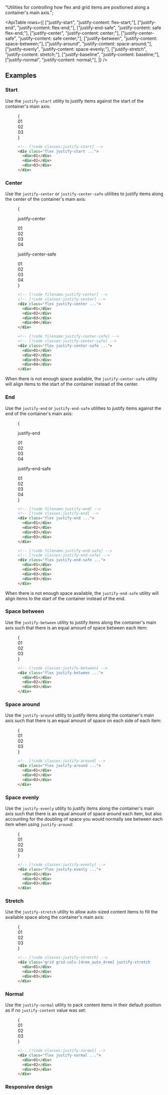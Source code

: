 
  "Utilities for controlling how flex and grid items are positioned along a container's main axis.";

<ApiTable
  rows={[
    ["justify-start", "justify-content: flex-start;"],
    ["justify-end", "justify-content: flex-end;"],
    ["justify-end-safe", "justify-content: safe flex-end;"],
    ["justify-center", "justify-content: center;"],
    ["justify-center-safe", "justify-content: safe center;"],
    ["justify-between", "justify-content: space-between;"],
    ["justify-around", "justify-content: space-around;"],
    ["justify-evenly", "justify-content: space-evenly;"],
    ["justify-stretch", "justify-content: stretch;"],
    ["justify-baseline", "justify-content: baseline;"],
    ["justify-normal", "justify-content: normal;"],
  ]}
/>

## Examples

### Start

Use the `justify-start` utility to justify items against the start of the container's main axis:

<Figure>

<Example>
  {
    <div className="grid grid-cols-1">
      <Stripes border className="col-start-1 row-start-1 rounded-lg" />
      <div className="col-start-1 row-start-1 flex justify-start space-x-4 rounded-lg font-mono text-sm leading-6 font-bold text-white">
        <div className="flex size-14 shrink-0 items-center justify-center rounded-lg bg-fuchsia-500">01</div>
        <div className="flex size-14 shrink-0 items-center justify-center rounded-lg bg-fuchsia-500">02</div>
        <div className="flex size-14 shrink-0 items-center justify-center rounded-lg bg-fuchsia-500">03</div>
      </div>
    </div>
  }
</Example>

```html
<!-- [!code classes:justify-start] -->
<div class="flex justify-start ...">
  <div>01</div>
  <div>02</div>
  <div>03</div>
</div>
```

</Figure>

### Center

Use the `justify-center` or `justify-center-safe` utilities to justify items along the center of the container's main axis:

<Figure hint="Resize the container to see the alignment behavior">

<Example resizable>
  {
    <div className="grid grid-cols-1 gap-8">
      <div>
        <p className="text-center font-mono text-xs font-medium text-gray-500 dark:text-gray-400">justify-center</p>
        <div className="mt-4 grid grid-cols-1">
          <Stripes border className="col-start-1 row-start-1 rounded-lg" />
          <div className="col-start-1 row-start-1 flex justify-center space-x-4 overflow-hidden rounded-lg font-mono text-sm leading-6 font-bold text-white">
            <div className="flex size-14 shrink-0 items-center justify-center rounded-lg bg-blue-500">01</div>
            <div className="flex size-14 shrink-0 items-center justify-center rounded-lg bg-blue-500">02</div>
            <div className="flex size-14 shrink-0 items-center justify-center rounded-lg bg-blue-500">03</div>
            <div className="flex size-14 shrink-0 items-center justify-center rounded-lg bg-blue-500">04</div>
          </div>
        </div>
      </div>
      <div>
        <p className="text-center font-mono text-xs font-medium text-gray-500 dark:text-gray-400">
          justify-center-safe
        </p>
        <div className="mt-4 grid grid-cols-1">
          <Stripes border className="col-start-1 row-start-1 rounded-lg" />
          <div className="col-start-1 row-start-1 flex justify-center-safe space-x-4 overflow-hidden rounded-lg font-mono text-sm leading-6 font-bold text-white">
            <div className="flex size-14 shrink-0 items-center justify-center rounded-lg bg-indigo-500">01</div>
            <div className="flex size-14 shrink-0 items-center justify-center rounded-lg bg-indigo-500">02</div>
            <div className="flex size-14 shrink-0 items-center justify-center rounded-lg bg-indigo-500">03</div>
            <div className="flex size-14 shrink-0 items-center justify-center rounded-lg bg-indigo-500">04</div>
          </div>
        </div>
      </div>
    </div>
  }
</Example>

<CodeExampleStack>

```html
<!-- [!code filename:justify-center] -->
<!-- [!code classes:justify-center] -->
<div class="flex justify-center ...">
  <div>01</div>
  <div>02</div>
  <div>03</div>
  <div>04</div>
</div>
```

```html
<!-- [!code filename:justify-center-safe] -->
<!-- [!code classes:justify-center-safe] -->
<div class="flex justify-center-safe ...">
  <div>01</div>
  <div>02</div>
  <div>03</div>
  <div>04</div>
</div>
```

</CodeExampleStack>

</Figure>

When there is not enough space available, the `justify-center-safe` utility will align items to the start of the container instead of the center.

### End

Use the `justify-end` or `justify-end-safe` utilities to justify items against the end of the container's main axis:

<Figure hint="Resize the container to see the alignment behavior">

<Example resizable>
  {
    <div className="grid grid-cols-1 gap-8">
      <div>
        <p className="text-center font-mono text-xs font-medium text-gray-500 dark:text-gray-400">justify-end</p>
        <div className="mt-4 grid grid-cols-1">
          <Stripes border className="col-start-1 row-start-1 rounded-lg" />
          <div className="col-start-1 row-start-1 flex justify-end space-x-4 overflow-hidden rounded-lg font-mono text-sm leading-6 font-bold text-white">
            <div className="flex size-14 shrink-0 items-center justify-center rounded-lg bg-pink-500">01</div>
            <div className="flex size-14 shrink-0 items-center justify-center rounded-lg bg-pink-500">02</div>
            <div className="flex size-14 shrink-0 items-center justify-center rounded-lg bg-pink-500">03</div>
            <div className="flex size-14 shrink-0 items-center justify-center rounded-lg bg-pink-500">04</div>
          </div>
        </div>
      </div>
      <div>
        <p className="text-center font-mono text-xs font-medium text-gray-500 dark:text-gray-400">justify-end-safe</p>
        <div className="mt-4 grid grid-cols-1">
          <Stripes border className="col-start-1 row-start-1 rounded-lg" />
          <div className="col-start-1 row-start-1 flex justify-end-safe space-x-4 overflow-hidden rounded-lg font-mono text-sm leading-6 font-bold text-white">
            <div className="flex size-14 shrink-0 items-center justify-center rounded-lg bg-fuchsia-500">01</div>
            <div className="flex size-14 shrink-0 items-center justify-center rounded-lg bg-fuchsia-500">02</div>
            <div className="flex size-14 shrink-0 items-center justify-center rounded-lg bg-fuchsia-500">03</div>
            <div className="flex size-14 shrink-0 items-center justify-center rounded-lg bg-fuchsia-500">04</div>
          </div>
        </div>
      </div>
    </div>
  }
</Example>

<CodeExampleStack>

```html
<!-- [!code filename:justify-end] -->
<!-- [!code classes:justify-end] -->
<div class="flex justify-end ...">
  <div>01</div>
  <div>02</div>
  <div>03</div>
  <div>03</div>
</div>
```

```html
<!-- [!code filename:justify-end-safe] -->
<!-- [!code classes:justify-end-safe] -->
<div class="flex justify-end-safe ...">
  <div>01</div>
  <div>02</div>
  <div>03</div>
  <div>03</div>
</div>
```

</CodeExampleStack>

</Figure>

When there is not enough space available, the `justify-end-safe` utility will align items to the start of the container instead of the end.

### Space between

Use the `justify-between` utility to justify items along the container's main axis such that there is an equal amount of space between each item:

<Figure>

<Example>
  {
    <div className="grid grid-cols-1">
      <Stripes border className="col-start-1 row-start-1 rounded-lg" />
      <div className="col-start-1 row-start-1 flex justify-between space-x-4 rounded-lg font-mono text-sm leading-6 font-bold text-white">
        <div className="flex size-14 shrink-0 items-center justify-center rounded-lg bg-cyan-500">01</div>
        <div className="flex size-14 shrink-0 items-center justify-center rounded-lg bg-cyan-500">02</div>
        <div className="flex size-14 shrink-0 items-center justify-center rounded-lg bg-cyan-500">03</div>
      </div>
    </div>
  }
</Example>

```html
<!-- [!code classes:justify-between] -->
<div class="flex justify-between ...">
  <div>01</div>
  <div>02</div>
  <div>03</div>
</div>
```

</Figure>

### Space around

Use the `justify-around` utility to justify items along the container's main axis such that there is an equal amount of space on each side of each item:

<Figure>

<Example>
  {
    <div className="grid grid-cols-1">
      <Stripes border className="col-start-1 row-start-1 rounded-lg" />
      <div className="col-start-1 row-start-1 flex justify-around space-x-4 rounded-lg font-mono text-sm leading-6 font-bold text-white">
        <div className="flex size-14 shrink-0 items-center justify-center rounded-lg bg-purple-500">01</div>
        <div className="flex size-14 shrink-0 items-center justify-center rounded-lg bg-purple-500">02</div>
        <div className="flex size-14 shrink-0 items-center justify-center rounded-lg bg-purple-500">03</div>
      </div>
    </div>
  }
</Example>

```html
<!-- [!code classes:justify-around] -->
<div class="flex justify-around ...">
  <div>01</div>
  <div>02</div>
  <div>03</div>
</div>
```

</Figure>

### Space evenly

Use the `justify-evenly` utility to justify items along the container's main axis such that there is an equal amount of space around each item, but also accounting for the doubling of space you would normally see between each item when using `justify-around`:

<Figure>

<Example>
  {
    <div className="grid grid-cols-1">
      <Stripes border className="col-start-1 row-start-1 rounded-lg" />
      <div className="col-start-1 row-start-1 flex justify-evenly space-x-4 rounded-lg font-mono text-sm leading-6 font-bold text-white">
        <div className="flex size-14 shrink-0 items-center justify-center rounded-lg bg-indigo-500">01</div>
        <div className="flex size-14 shrink-0 items-center justify-center rounded-lg bg-indigo-500">02</div>
        <div className="flex size-14 shrink-0 items-center justify-center rounded-lg bg-indigo-500">03</div>
      </div>
    </div>
  }
</Example>

```html
<!-- [!code classes:justify-evenly] -->
<div class="flex justify-evenly ...">
  <div>01</div>
  <div>02</div>
  <div>03</div>
</div>
```

</Figure>

### Stretch

Use the `justify-stretch` utility to allow auto-sized content items to fill the available space along the container's main axis:

<Figure>

<Example>
  {
    <div className="grid grid-cols-1">
      <Stripes border className="col-start-1 row-start-1 rounded-lg" />
      <div className="col-start-1 row-start-1 grid grid-cols-[4rem_auto_4rem] justify-stretch gap-4 rounded-lg font-mono text-sm leading-6 font-bold text-white">
        <div className="flex h-14 items-center justify-center rounded-lg bg-fuchsia-500">01</div>
        <div className="flex h-14 items-center justify-center rounded-lg bg-fuchsia-500">02</div>
        <div className="flex h-14 items-center justify-center rounded-lg bg-fuchsia-500">03</div>
      </div>
    </div>
  }
</Example>

```html
<!-- [!code classes:justify-stretch] -->
<div class="grid grid-cols-[4rem_auto_4rem] justify-stretch ...">
  <div>01</div>
  <div>02</div>
  <div>03</div>
</div>
```

</Figure>

### Normal

Use the `justify-normal` utility to pack content items in their default position as if no `justify-content` value was set:

<Figure>

<Example>
  {
    <div className="grid grid-cols-1">
      <Stripes border className="col-start-1 row-start-1 rounded-lg" />
      <div className="col-start-1 row-start-1 flex justify-normal space-x-4 rounded-lg font-mono text-sm leading-6 font-bold text-white">
        <div className="flex size-14 shrink-0 items-center justify-center rounded-lg bg-blue-500">01</div>
        <div className="flex size-14 shrink-0 items-center justify-center rounded-lg bg-blue-500">02</div>
        <div className="flex size-14 shrink-0 items-center justify-center rounded-lg bg-blue-500">03</div>
      </div>
    </div>
  }
</Example>

```html
<!-- [!code classes:justify-normal] -->
<div class="flex justify-normal ...">
  <div>01</div>
  <div>02</div>
  <div>03</div>
</div>
```

</Figure>

### Responsive design

<ResponsiveDesign property="justify-content" defaultClass="flex justify-start" featuredClass="justify-between" />
